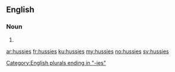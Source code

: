 ==English==

===Noun===
{{head|en}}

# {{plural of|hussy}}

[[Category:English plurals ending in "-ies"]]

[[ar:hussies]]
[[fr:hussies]]
[[ku:hussies]]
[[my:hussies]]
[[no:hussies]]
[[sv:hussies]]